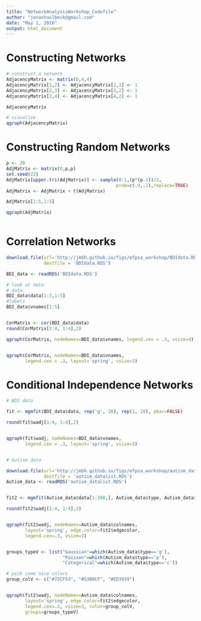 ```yaml
---
title: "NetworkAnalysisWorkshop_Codefile"
author: "jonashaslbeck@gmail.com"
date: "May 1, 2016"
output: html_document
---
```


# Constructing Networks

```r

# construct a network
AdjacencyMatrix <- matrix(0,4,4)
AdjacencyMatrix[1,2] <- AdjacencyMatrix[2,1] <- 1
AdjacencyMatrix[2,3] <- AdjacencyMatrix[3,2] <- 1
AdjacencyMatrix[2,4] <- AdjacencyMatrix[4,2] <- 1

AdjacencyMatrix

# visualize
qgraph(AdjacencyMatrix)

```


# Constructing Random Networks

```r

p <- 20
AdjMatrix <- matrix(0,p,p)
set.seed(22)
AdjMatrix[upper.tri(AdjMatrix)] <- sample(0:1,(p*(p-1))/2, 
                                         prob=c(.9,.1),replace=TRUE)
AdjMatrix <- AdjMatrix + t(AdjMatrix)

AdjMatrix[1:5,1:5]

qgraph(AdjMatrix)



```




# Correlation Networks


```r

download.file(url='http://jmbh.github.io/figs/efpsa_workshop/BDIdata.RDS',
              destfile = 'BDIdata.RDS')

BDI_data <- readRDS('BDIdata.RDS')

# look at data
# data
BDI_data$data[1:3,1:5]
#labels
BDI_data$vnames[1:5]


CorMatrix <- cor(BDI_data$data)
round(CorMatrix[1:4, 1:4],2)

qgraph(CorMatrix, nodeNames=BDI_data$vnames, legend.cex = .3, vsize=4)


qgraph(CorMatrix, nodeNames=BDI_data$vnames, 
       legend.cex = .3, layout='spring', vsize=3)

```



# Conditional Independence Networks

```r

# BDI data

fit <- mgmfit(BDI_data$data, rep('g', 28), rep(1, 28), pbar=FALSE)

round(fit$wadj[1:4, 1:4],2)


qgraph(fit$wadj, nodeNames=BDI_data$vnames, 
       legend.cex = .3, layout='spring', vsize=3)


# Autism data

download.file(url='http://jmbh.github.io/figs/efpsa_workshop/autism_datalist.RDS',
              destfile = 'autism_datalist.RDS')
Autism_data <- readRDS('autism_datalist.RDS')


fit2 <- mgmfit(Autism_data$data[1:300,], Autism_data$type, Autism_data$lev, d=1, pbar=FALSE)

round(fit2$wadj[1:4, 1:4],2)


qgraph(fit2$wadj, nodeNames=Autism_data$colnames, 
       layout='spring', edge.color=fit2$edgecolor, 
       legend.cex=.3, vsize=3)


groups_typeV <- list("Gaussian"=which(Autism_data$type=='g'), 
                     "Poisson"=which(Autism_data$type=='p'),
                     "Categorical"=which(Autism_data$type=='c'))

# pick some nice colors
group_colV <- c("#72CF53", "#53B0CF", "#ED3939")


qgraph(fit2$wadj, nodeNames=Autism_data$colnames, 
       layout='spring', edge.color=fit2$edgecolor, 
       legend.cex=.3, vsize=3, color=group_colV, 
       groups=groups_typeV)

```



